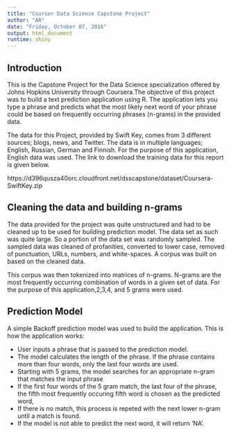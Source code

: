 ```yaml
---
title: "Courser Data Science Capstone Project"
author: "AR"
date: "Friday, October 07, 2016"
output: html_document
runtime: shiny
---
```


## Introduction

This is the Capstone Project for the Data Science specialization offered by Johns Hopkins University through Coursera.The objective of this project was to build a text prediction application using R. The application lets you type a phrase and predicts what the most likely next word of your phrase could be based on frequently occurring phrases (n-grams) in the provided data.

The data for this Project, provided by Swift Key, comes from 3 different sources; blogs, news, and Twitter. The data is in multiple languages; English, Russian, German and Finnish. For the purpose of this application, English data was used. The link to download the training data for this report is given below.

https://d396qusza40orc.cloudfront.net/dsscapstone/dataset/Coursera-SwiftKey.zip



## Cleaning the data and building n-grams

The data provided for the project was quite unstructured and had to be cleaned up to be used for building  prediction model. The data set as such was quite large. So a portion of the data set was randomly sampled. The sampled data was cleaned of profanities, converted to lower case, removed of punctuation, URLs, numbers, and white-spaces. A corpus was built on based on the cleaned data.

This corpus was then tokenized into matrices of n-grams. N-grams are the most frequently occurring combination of words in a given set of data. For the purpose of this application,2,3,4, and 5 grams were used.

## Prediction Model

A simple Backoff prediction model was used to build the application. This is how the application works:

 * User inputs a phrase that is passed to the prediction model.
 * The model calculates the length of the phrase. If the phrase contains more than four
   words, only the last four words are used. 
 * Starting with 5 grams, the model searches for an appropriate n-gram that matches the
   input phrase
 * If the first four words of the 5 gram match, the last four of the phrase, the fifth 
   most frequently occuring fifth word is chosen as the predicted word,
 * If there is no match, this process is repeted with the next lower n-gram until a
   match is found.
 * If the model is not able to predict the next word, it will return 'NA'.



